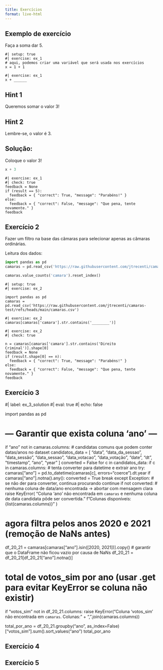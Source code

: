 ```yaml
---
title: Exercícios
format: live-html
---
```


## Exemplo de exercício

Faça a soma dar 5.

```pyodide
#| setup: true
#| exercise: ex_1
# aqui, podemos criar uma variável que será usada nos exercícios
x = 1 + 1
```

```pyodide
#| exercise: ex_1
x + ______
```

::: { .hint exercise="ex_1"}
::: { .callout-note collapse="false"}
## Hint 1

Queremos somar o valor 3!
:::
:::

::: { .hint exercise="ex_1"}
::: { .callout-note collapse="false"}
## Hint 2

Lembre-se, o valor é 3.

:::
:::

::: { .solution exercise="ex_1" }
::: { .callout-tip collapse="false"}
## Solução:

Coloque o valor 3!

```python
x + 3
```

:::
:::

```pyodide
#| exercise: ex_1
#| check: true
feedback = None
if (result == 5):
  feedback = { "correct": True, "message": "Parabéns!" }
else:
  feedback = { "correct": False, "message": "Que pena, tente novamente." }
feedback
```

## Exercício 2

Fazer um filtro na base das câmaras para selecionar apenas as câmaras ordinárias.

Leitura dos dados:

```python
import pandas as pd
camaras = pd.read_csv('https://raw.githubusercontent.com/jtrecenti/camaras-test/refs/heads/main/camaras.csv')

camaras.value_counts('camara').reset_index()
```

```pyodide
#| setup: true
#| exercise: ex_2

import pandas as pd
camaras = pd.read_csv('https://raw.githubusercontent.com/jtrecenti/camaras-test/refs/heads/main/camaras.csv')
```

```pyodide
#| exercise: ex_2
camaras[camaras['camara'].str.contains('________')]
```


```pyodide
#| exercise: ex_2
#| check: true

n = camaras[camaras['camara'].str.contains('Direito Criminal')].shape[0]
feedback = None
if (result.shape[0] == n):
  feedback = { "correct": True, "message": "Parabéns!" }
else:
  feedback = { "correct": False, "message": "Que pena, tente novamente." }
feedback
```

## Exercício 3

#| label: ex_3_solution
#| eval: true
#| echo: false

import pandas as pd

# --- Garantir que exista coluna 'ano' ---
if "ano" not in camaras.columns:
    # candidatas comuns que podem conter datas/anos no dataset
    candidatos_data = [
        "data", "data_da_sessao", "data_sessão", "data_sessao",
        "data_votacao", "data_votação", "date", "dt", "timestamp",
        "ano", "year"
    ]
    converted = False
    for c in candidatos_data:
        if c in camaras.columns:
            # tenta converter para datetime e extrair ano
            try:
                camaras["ano"] = pd.to_datetime(camaras[c], errors="coerce").dt.year
                if camaras["ano"].notna().any():
                    converted = True
                    break
            except Exception:
                # se não der para converter, continua procurando
                continue
    if not converted:
        # nenhuma coluna de data/ano encontrada -> abortar com mensagem clara
        raise KeyError(
            "Coluna 'ano' não encontrada em `camaras` e nenhuma coluna de data candidata pôde ser convertida.\n"
            f"Colunas disponíveis: {list(camaras.columns)}"
        )

# agora filtra pelos anos 2020 e 2021 (remoção de NaNs antes)
df_20_21 = camaras[camaras["ano"].isin([2020, 2021])].copy()
# garantir que o DataFrame não ficou vazio por causa de NaNs
df_20_21 = df_20_21[df_20_21["ano"].notna()]

# total de votos_sim por ano (usar .get para evitar KeyError se coluna não existir)
if "votos_sim" not in df_20_21.columns:
    raise KeyError("Coluna 'votos_sim' não encontrada em `camaras`. Colunas: " + ", ".join(camaras.columns))

total_por_ano = df_20_21.groupby("ano", as_index=False)["votos_sim"].sum().sort_values("ano")
total_por_ano


## Exercício 4

## Exercício 5
